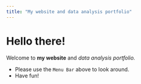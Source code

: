 ```yaml
---
title: "My website and data analysis portfolio"
---
```


# Hello there!

Welcome to **my website** and *data analysis portfolio.*

-   Please use the `Menu Bar` above to look around.
-   Have fun!
